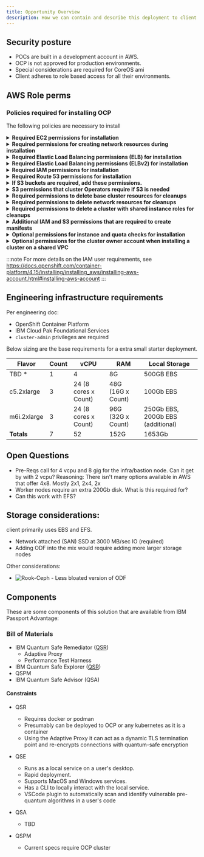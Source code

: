 ```yaml
---
title: Opportunity Overview
description: How we can contain and describe this deployment to client's restricted environment
---
```


## Security posture

- POCs are built in a development account in AWS. 
- OCP is not approved for production environments.
- Special considerations are required for CoreOS ami
- Client adheres to role based access for all their environments. 

## AWS Role perms

### Policies required for installing OCP

The following policies are necessary to install

<details>
<summary><b>Required EC2 permissions for installation</b></summary>
```tsx
    ec2:AuthorizeSecurityGroupEgress
    ec2:AuthorizeSecurityGroupIngress
    ec2:CopyImage
    ec2:CreateNetworkInterface
    ec2:AttachNetworkInterface
    ec2:CreateSecurityGroup
    ec2:CreateTags
    ec2:CreateVolume
    ec2:DeleteSecurityGroup
    ec2:DeleteSnapshot
    ec2:DeleteTags
    ec2:DeregisterImage
    ec2:DescribeAccountAttributes
    ec2:DescribeAddresses
    ec2:DescribeAvailabilityZones
    ec2:DescribeDhcpOptions
    ec2:DescribeImages
    ec2:DescribeInstanceAttribute
    ec2:DescribeInstanceCreditSpecifications
    ec2:DescribeInstances
    ec2:DescribeInstanceTypes
    ec2:DescribeInternetGateways
    ec2:DescribeKeyPairs
    ec2:DescribeNatGateways
    ec2:DescribeNetworkAcls
    ec2:DescribeNetworkInterfaces
    ec2:DescribePrefixLists
    ec2:DescribeRegions
    ec2:DescribeRouteTables
    ec2:DescribeSecurityGroups
    ec2:DescribeSubnets
    ec2:DescribeTags
    ec2:DescribeVolumes
    ec2:DescribeVpcAttribute
    ec2:DescribeVpcClassicLink
    ec2:DescribeVpcClassicLinkDnsSupport
    ec2:DescribeVpcEndpoints
    ec2:DescribeVpcs
    ec2:GetEbsDefaultKmsKeyId
    ec2:ModifyInstanceAttribute
    ec2:ModifyNetworkInterfaceAttribute
    ec2:RevokeSecurityGroupEgress
    ec2:RevokeSecurityGroupIngress
    ec2:RunInstances
    ec2:TerminateInstances
```
</details>

<details>
<summary><b>Required permissions for creating network resources during installation</b></summary>
```tsx
    ec2:AllocateAddress
    ec2:AssociateAddress
    ec2:AssociateDhcpOptions
    ec2:AssociateRouteTable
    ec2:AttachInternetGateway
    ec2:CreateDhcpOptions
    ec2:CreateInternetGateway
    ec2:CreateNatGateway
    ec2:CreateRoute
    ec2:CreateRouteTable
    ec2:CreateSubnet
    ec2:CreateVpc
    ec2:CreateVpcEndpoint
    ec2:ModifySubnetAttribute
    ec2:ModifyVpcAttribute
```
:::note
If you use an existing VPC, your account does not require these permissions for creating network resources.
:::
</details>

<details>
<summary><b>Required Elastic Load Balancing permissions (ELB) for installation</b></summary>
```tsx
elasticloadbalancing:AddTags
elasticloadbalancing:ApplySecurityGroupsToLoadBalancer
elasticloadbalancing:AttachLoadBalancerToSubnets
elasticloadbalancing:ConfigureHealthCheck
elasticloadbalancing:CreateLoadBalancer
elasticloadbalancing:CreateLoadBalancerListeners
elasticloadbalancing:DeleteLoadBalancer
elasticloadbalancing:DeregisterInstancesFromLoadBalancer
elasticloadbalancing:DescribeInstanceHealth
elasticloadbalancing:DescribeLoadBalancerAttributes
elasticloadbalancing:DescribeLoadBalancers
elasticloadbalancing:DescribeTags
elasticloadbalancing:ModifyLoadBalancerAttributes
elasticloadbalancing:RegisterInstancesWithLoadBalancer
elasticloadbalancing:SetLoadBalancerPoliciesOfListener
```
</details>

<details>
<summary><b>Required Elastic Load Balancing permissions (ELBv2) for installation</b></summary>
```tsx
    elasticloadbalancing:AddTags
    elasticloadbalancing:CreateListener
    elasticloadbalancing:CreateLoadBalancer
    elasticloadbalancing:CreateTargetGroup
    elasticloadbalancing:DeleteLoadBalancer
    elasticloadbalancing:DeregisterTargets
    elasticloadbalancing:DescribeListeners
    elasticloadbalancing:DescribeLoadBalancerAttributes
    elasticloadbalancing:DescribeLoadBalancers
    elasticloadbalancing:DescribeTargetGroupAttributes
    elasticloadbalancing:DescribeTargetHealth
    elasticloadbalancing:ModifyLoadBalancerAttributes
    elasticloadbalancing:ModifyTargetGroup
    elasticloadbalancing:ModifyTargetGroupAttributes
    elasticloadbalancing:RegisterTargets
```
</details>

<details>
<summary><b>Required IAM permissions for installation</b></summary>
```tsx
    iam:AddRoleToInstanceProfile
    iam:CreateInstanceProfile
    iam:CreateRole
    iam:DeleteInstanceProfile
    iam:DeleteRole
    iam:DeleteRolePolicy
    iam:GetInstanceProfile
    iam:GetRole
    iam:GetRolePolicy
    iam:GetUser
    iam:ListInstanceProfilesForRole
    iam:ListRoles
    iam:ListUsers
    iam:PassRole
    iam:PutRolePolicy
    iam:RemoveRoleFromInstanceProfile
    iam:SimulatePrincipalPolicy
    iam:TagRole
```
:::note
If you have not created a load balancer in your AWS account, the IAM user also requires the iam:CreateServiceLinkedRole permission.
:::

</details>

<details>
<summary><b>Required Route 53 permissions for installation</b></summary>
```tsx
    route53:ChangeResourceRecordSets
    route53:ChangeTagsForResource
    route53:CreateHostedZone
    route53:DeleteHostedZone
    route53:GetChange
    route53:GetHostedZone
    route53:ListHostedZones
    route53:ListHostedZonesByName
    route53:ListResourceRecordSets
    route53:ListTagsForResource
    route53:UpdateHostedZoneComment
```
</details>

<details>
<summary><b>If S3 buckets are required, add these permissions.</b></summary>
```tsx
    s3:CreateBucket
    s3:DeleteBucket
    s3:GetAccelerateConfiguration
    s3:GetBucketAcl
    s3:GetBucketCors
    s3:GetBucketLocation
    s3:GetBucketLogging
    s3:GetBucketPolicy
    s3:GetBucketObjectLockConfiguration
    s3:GetBucketRequestPayment
    s3:GetBucketTagging
    s3:GetBucketVersioning
    s3:GetBucketWebsite
    s3:GetEncryptionConfiguration
    s3:GetLifecycleConfiguration
    s3:GetReplicationConfiguration
    s3:ListBucket
    s3:PutBucketAcl
    s3:PutBucketTagging
    s3:PutEncryptionConfiguration
```
</details>

<details>
<summary><b>S3 permissions that cluster Operators require if S3 is needed</b></summary>
```tsx
    s3:DeleteObject
    s3:GetObject
    s3:GetObjectAcl
    s3:GetObjectTagging
    s3:GetObjectVersion
    s3:PutObject
    s3:PutObjectAcl
    s3:PutObjectTagging
```
</details>

<details>
<summary><b>Required permissions to delete base cluster resources for cleanups</b></summary>
```tsx
    autoscaling:DescribeAutoScalingGroups
    ec2:DeletePlacementGroup
    ec2:DeleteNetworkInterface
    ec2:DeleteVolume
    elasticloadbalancing:DeleteTargetGroup
    elasticloadbalancing:DescribeTargetGroups
    iam:DeleteAccessKey
    iam:DeleteUser
    iam:ListAttachedRolePolicies
    iam:ListInstanceProfiles
    iam:ListRolePolicies
    iam:ListUserPolicies
    s3:DeleteObject
    s3:ListBucketVersions
    tag:GetResources
```
</details>

<details>
<summary><b>Required permissions to delete network resources for cleanups</b></summary>
```tsx
    ec2:DeleteDhcpOptions
    ec2:DeleteInternetGateway
    ec2:DeleteNatGateway
    ec2:DeleteRoute
    ec2:DeleteRouteTable
    ec2:DeleteSubnet
    ec2:DeleteVpc
    ec2:DeleteVpcEndpoints
    ec2:DetachInternetGateway
    ec2:DisassociateRouteTable
    ec2:ReleaseAddress
    ec2:ReplaceRouteTableAssociation
```
:::note
If you use an existing VPC, your account does not require these permissions to delete network resources. Instead, your account only requires the tag:UntagResources permission to delete network resources.
:::

</details>

<details>
<summary><b>Required permissions to delete a cluster with shared instance roles for cleanups</b></summary>
```tsx
iam:UntagRole
```

</details>

<details>
<summary><b>Additional IAM and S3 permissions that are required to create manifests</b></summary>
```tsx
    iam:DeleteAccessKey
    iam:DeleteUser
    iam:DeleteUserPolicy
    iam:GetUserPolicy
    iam:ListAccessKeys
    iam:PutUserPolicy
    iam:TagUser
    s3:PutBucketPublicAccessBlock
    s3:GetBucketPublicAccessBlock
    s3:PutLifecycleConfiguration
    s3:HeadBucket
    s3:ListBucketMultipartUploads
    s3:AbortMultipartUpload
```
:::note
If you are managing your cloud provider credentials with mint mode, the IAM user also requires the iam:CreateAccessKey and iam:CreateUser permissions.
:::

</details>

<details>
<summary><b>Optional permissions for instance and quota checks for installation</b></summary>
```tsx
    ec2:DescribeInstanceTypeOfferings
    servicequotas:ListAWSDefaultServiceQuotas
```
</details>

<details>
<summary><b>Optional permissions for the cluster owner account when installing a cluster on a shared VPC</b></summary>
```tsx
    sts:AssumeRole
```
</details>

:::note
For more details on the IAM user requirements, see https://docs.openshift.com/container-platform/4.15/installing/installing_aws/installing-aws-account.html#installing-aws-account
:::

## Engineering infrastructure requirements

Per engineering doc:

- OpenShift Container Platform
- IBM Cloud Pak Foundational Services
- `cluster-admin` privileges are required

Below sizing are the base requirements for a extra small starter deployment.

|Flavor | Count | vCPU | RAM | Local Storage |
|--|--|--|--|--|
| TBD * | 1 | 4 | 8G | 500GB EBS | 
|c5.2xlarge|3|24 (8 cores x Count)|48G (16G x Count)| 100Gb EBS|
|m6i.2xlarge|3|24 (8 cores x Count)|96G (32G x Count)| 250Gb EBS, 200Gb EBS (additional)|
|**Totals**|7|52|152G| 1653Gb |

## Open Questions

- Pre-Reqs call for 4 vcpu and 8 gig for the infra/bastion node. Can it get by with 2 vcpu? 
Reasoning: There isn't many options available in AWS that offer 4x8. Mostly 2x1, 2x4, 2x 
- Worker nodes require an extra 200Gb disk. What is this required for?
- Can this work with EFS?

## Storage considerations:

client primarily uses EBS and EFS. 

- Network attached (SAN) SSD at 3000 MB/sec IO (required)
- Adding ODF into the mix would require adding more larger storage nodes



Other considerations:

- ![Rook-Ceph](https://rook.io/docs/rook/latest-release/Getting-Started/storage-architecture/) - Less bloated version of ODF

## Components
These are some components of this solution that are available from IBM Passport Advantage:

### Bill of Materials

- IBM Quantum Safe Remediator ([QSR](https://www.ibm.com/docs/en/quantum-safe/quantum-safe-remediator/1.0.x)) 
  - Adaptive Proxy
  - Performance Test Harness
- IBM Quantum Safe Explorer ([QSR](https://www.ibm.com/docs/en/quantum-safe/quantum-safe-explorer/1.0.x))
- QSPM 
- IBM Quantum Safe Advisor (QSA)

#### Constraints

- QSR
  - Requires docker or podman
  - Presumably can be deployed to OCP or any kubernetes as it is a container
  - Using the Adaptive Proxy it can act as a dynamic TLS termination point and re-encrypts connections with quantum-safe encryption

- QSE
  - Runs as a local service on a user's desktop.
  - Rapid deployment. 
  - Supports MacOS and Windows services. 
  - Has a CLI to locally interact with the local service.
  - VSCode plugin to automatically scan and identify vulnerable pre-quantum algorithms in a user's code

- QSA 
  - TBD

- QSPM
  - Current specs require OCP cluster
